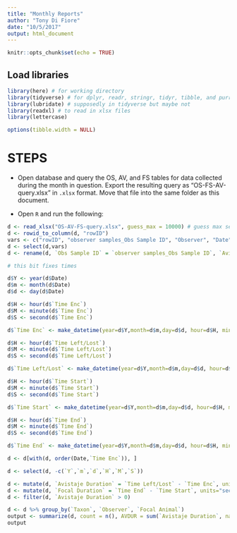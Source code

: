 ```yaml
---
title: "Monthly Reports"
author: "Tony Di Fiore"
date: "10/5/2017"
output: html_document
---
```


```r
knitr::opts_chunk$set(echo = TRUE)
```

## Load libraries

``` r
library(here) # for working directory
library(tidyverse) # for dplyr, readr, stringr, tidyr, tibble, and purrr
library(lubridate) # supposedly in tidyverse but maybe not
library(readxl) # to read in xlsx files
library(lettercase)

options(tibble.width = NULL)
```

# STEPS

- Open database and query the OS, AV, and FS tables for data collected during the month in question. Export the resulting query as "OS-FS-AV-query.xlsx" in `.xlsx` format. Move that file into the same folder as this document.

- Open `R` and run the following:

``` r

d <- read_xlsx("OS-AV-FS-query.xlsx", guess_max = 10000) # guess max set close to length of file
d <- rowid_to_column(d, "rowID")
vars <- c("rowID", "observer samples_Obs Sample ID", "Observer", "Date", "GPS Used", "avistajes_Avistaje ID", "Taxon", "Group", "Time Enc", "Time Left/Lost", "Avistaje Notes", "Other Observer Present", "Follow Data Included", "Focal Sample ID", "Focal Animal", "Time Start", "Time End")
d <- select(d,vars)
d <- rename(d, `Obs Sample ID` = `observer samples_Obs Sample ID`, `Avistaje ID` = `avistajes_Avistaje ID`)

# this bit fixes times

d$Y <- year(d$Date)
d$m <- month(d$Date)
d$d <- day(d$Date)

d$H <- hour(d$`Time Enc`)
d$M <- minute(d$`Time Enc`)
d$S <- second(d$`Time Enc`)

d$`Time Enc` <- make_datetime(year=d$Y,month=d$m,day=d$d, hour=d$H, min=d$M, sec=d$S)

d$H <- hour(d$`Time Left/Lost`)
d$M <- minute(d$`Time Left/Lost`)
d$S <- second(d$`Time Left/Lost`)

d$`Time Left/Lost` <- make_datetime(year=d$Y,month=d$m,day=d$d, hour=d$H, min=d$M, sec=d$S)

d$H <- hour(d$`Time Start`)
d$M <- minute(d$`Time Start`)
d$S <- second(d$`Time Start`)

d$`Time Start` <- make_datetime(year=d$Y,month=d$m,day=d$d, hour=d$H, min=d$M, sec=d$S)

d$H <- hour(d$`Time End`)
d$M <- minute(d$`Time End`)
d$S <- second(d$`Time End`)

d$`Time End` <- make_datetime(year=d$Y,month=d$m,day=d$d, hour=d$H, min=d$M, sec=d$S)

d <- d[with(d, order(Date,`Time Enc`)), ]

d <- select(d, -c(`Y`,`m`,`d`,`H`,`M`,`S`))

d <- mutate(d, `Avistaje Duration` = `Time Left/Lost` - `Time Enc`, units="secs")
d <- mutate(d, `Focal Duration` = `Time End` - `Time Start`, units="secs")
d <- filter(d, `Avistaje Duration` > 0)

d <- d %>% group_by(`Taxon`, `Observer`, `Focal Animal`)
output <- summarize(d, count = n(), AVDUR = sum(`Avistaje Duration`, na.rm = T), FSDUR = sum(`Focal Duration`, na.rm = T), meanFS = mean(`Focal Duration`, na.rm = T))
output

```
